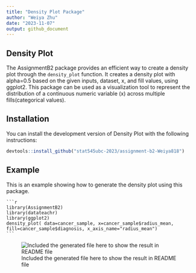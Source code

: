 ```yaml
---
title: "Density Plot Package"
author: "Weiya Zhu"
date: "2023-11-07"
output: github_document
---
```


## Density Plot

The AssignmentB2 package provides an efficient way to create a density plot through the `density_plot` function. It creates a density plot with alpha=0.5 based on the given inputs, dataset, x, and fill values, using ggplot2. This package can be used as a visualization tool to represent the distribution of a continuous numeric variable (x) across multiple fills(categorical values).

## Installation

You can install the development version of Density Plot with the following instructions:

```r
devtools::install_github("stat545ubc-2023/assignment-b2-Weiya818")
```

## Example

This is an example showing how to generate the density plot using this package.

    ```r
    library(AssignmentB2)
    library(datateachr)
    library(ggplot2)
    density_plot( data=cancer_sample, x=cancer_sample$radius_mean, fill=cancer_sample$diagnosis, x_axis_name="radius_mean")
    ```
![Included the generated file here to show the result in README file](README_files/figure-gfm/unnamed-chunk-2-1.png)

